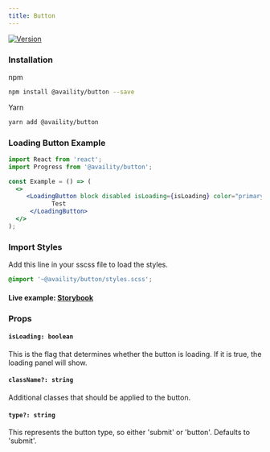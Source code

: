 ```yaml
---
title: Button
---
```


[![Version](https://img.shields.io/npm/v/@availity/button.svg?style=for-the-badge)](https://www.npmjs.com/package/@availity/button)

### Installation

npm

```bash
npm install @availity/button --save
```

Yarn

```bash
yarn add @availity/button
```

### Loading Button Example

```jsx
import React from 'react';
import Progress from '@availity/button';

const Example = () => (
  <>
     <LoadingButton block disabled isLoading={isLoading} color="primary">
            Test
      </LoadingButton>
  </>
);
```
### Import Styles

Add this line in your sscss file to load the styles.

```scss
@import '~@availity/button/styles.scss';
```


#### Live example: <a href="https://availity.github.io/availity-react/storybook/?path=/story/components-loading-button--default"> Storybook</a>

### Props

#### `isLoading: boolean`

This is the flag that determines whether the button is loading. If it is true, the loading panel will show.

#### `className?: string`

Additional classes that should be applied to the button.

#### `type?: string`

This represents the button type, so either 'submit' or 'button'. Defaults to 'submit'.
